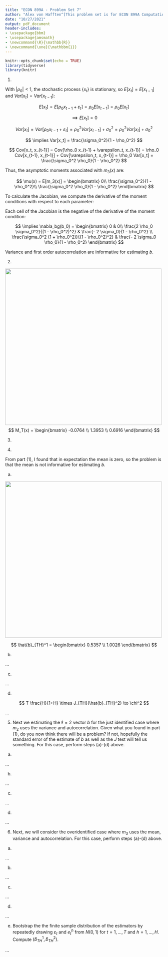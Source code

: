 ```yaml
---
title: "ECON 899A - Problem Set 7"
author: "Alex von Hafften^[This problem set is for ECON 899A Computational Economics taught by Dean Corbae with assistance from Philip Coyle at UW-Madison. I worked on this problem set with a study group of Michael Nattinger, Sarah Bass, and Xinxin Hu.]"
date: "10/27/2021"
output: pdf_document
header-includes:
- \usepackage{bbm}
- \usepackage{amsmath}
- \newcommand{\R}{\mathbb{R}}
- \newcommand{\one}{\mathbbm{1}}
---
```


```r
knitr::opts_chunk$set(echo = TRUE)
library(tidyverse)
library(knitr)
```


1. \textit{Derive the following asymptotic moments associated with $m_3(x)$: mean, variance, first
order autocorrelation. Furthermore, compute $\nabla_bg(b_0)$. Which moments are informative
for estimating $b$?}

With $|\rho_0| < 1$, the stochastic process $\{x_t\}$ is stationary, so $E[x_t] = E[x_{t-1}]$ and $Var[x_t] = Var[x_{t-1}]$:\footnote{Alternatively, we can write $x_t$ in terms of $x_0$, $\{\varepsilon_i\}_{i=1}^t$, and $\rho_0$:

\begin{align*}
x_t 
&= \rho_0 x_{t-1} + \varepsilon_t \\
&= \rho_0 (\rho_0 x_{t-2} + \varepsilon_{t-1}) + \varepsilon_t \\
&= \rho_0^2 x_{t-2} + \varepsilon_t + \rho_0 \varepsilon_{t-1}  \\
&= \rho_0^2 (\rho_0 x_{t-3} + \varepsilon_{t-2}) + \varepsilon_t + \rho_0 \varepsilon_{t-1}  \\
&= \rho_0^3 x_{t-3} + \varepsilon_t + \rho_0 \varepsilon_{t-1} + \rho_0^2 \varepsilon_{t-2} \\
&= \rho_0^t x_0 + \sum_{i=1}^t \rho_0^{t-i} \varepsilon_i \\
&= \sum_{i=1}^t \rho_0^{t-i} \varepsilon_i
\end{align*}

$$
E[x_t] = E\Bigg[\sum_{i=1}^t \rho_0^{t-i} \varepsilon_i \Bigg] = \sum_{i=1}^t \rho_0^{t-i} E[ \varepsilon_i ] = 0
$$

}

$$
E[x_t] 
= E[\rho_0 x_{t-1} + \varepsilon_t] 
= \rho_0 E[x_{t-1}] 
=\rho_0 E[x_t]
$$

$$
\implies E[x_t] = 0
$$

$$
Var[x_t] = Var[\rho_0 x_{t-1} + \varepsilon_t] = \rho_0^2 Var[x_{t-1}] + \sigma_0^2 = \rho_0^2 Var[x_{t}] + \sigma_0^2 
$$

$$
\implies Var[x_t] = \frac{\sigma_0^2}{1 - \rho_0^2}
$$

$$
Cov[x_t, x_{t-1}] = Cov[\rho_0 x_{t-1} + \varepsilon_t, x_{t-1}] = \rho_0 Cov[x_{t-1}, x_{t-1}] + Cov[\varepsilon_t, x_{t-1}] = \rho_0 Var[x_t] = \frac{\sigma_0^2 \rho_0}{1 - \rho_0^2}
$$

\pagebreak

Thus, the asymptotic moments associated with $m_3(x)$ are:

$$
\mu(x)
=
E[m_3(x)] 
= 
\begin{bmatrix}
0\\
\frac{\sigma_0^2}{1 - \rho_0^2}\\
\frac{\sigma_0^2 \rho_0}{1 - \rho_0^2}
\end{bmatrix}
$$

To calculate the Jacobian, we compute the derivative of the moment conditions with respect to each parameter:

\begin{align*}
\frac{\partial}{\partial \rho}  \Bigg(\frac{\sigma^2}{1 - \rho^2} \Bigg)
&= \frac{\sigma^2(-2\rho) - (1 - \rho^2)(0)}{(1 - \rho^2)^2} \\
&= \frac{-2\rho\sigma^2}{(1 - \rho^2)^2}\\
\frac{\partial}{\partial \sigma} \Bigg( \frac{\sigma^2}{1 - \rho^2} \Bigg)
&= \frac{2\sigma}{1 - \rho^2}\\
\frac{\partial}{\partial \rho}\Bigg( \frac{\sigma^2\rho}{1 - \rho^2}\Bigg)
&= \frac{\sigma^2\rho(-2\rho) - (1- \rho^2)\sigma^2}{(1-\rho^2)^2}\\
&= \frac{-\sigma^2(1 + \rho^2 ) }{(1-\rho^2)^2} \\
\frac{\partial}{\partial \sigma} \Bigg(\frac{\sigma^2\rho}{1 - \rho^2}\Bigg)
&= \frac{2\sigma\rho}{1 - \rho^2}
\end{align*}

Each cell of the Jacobian is the negative of the derivative of the moment condition:

$$
\implies
\nabla_bg(b_0)
=
\begin{bmatrix}
0 & 0\\
\frac{2 \rho_0 \sigma_0^2}{(1 - \rho_0^2)^2} & \frac{- 2 \sigma_0}{1 - \rho_0^2}  \\
\frac{\sigma_0^2 (1 + \rho_0^2)}{(1 - \rho_0^2)^2} & \frac{- 2 \sigma_0 \rho_0}{1 - \rho_0^2} 
\end{bmatrix}
$$

Variance and first order autocorrelation are informative for estimating $b$.

\pagebreak

2. \textit{Simulate a series of “true” data of length $T = 200$ using (1). We will use this to compute $M_T (x)$.}

![](figures/q2.png){width=500px}
$$
M_T(x) =
\begin{bmatrix}
 -0.0764 \\
  1.3953 \\
  0.6916
  \end{bmatrix}
$$

3. \textit{Set $H = 10$ and simulate $H$ vectors of length $T = 200$ random variables $e_t$
from $N(0, 1)$. We will use this to compute $M_{T H}(y(b))$. Store these vectors. You will use the same
vector of random variables throughout the entire exercise. Since this exercise requires
you to estimate $\sigma^2$, you want to change the variance of $e_t$ during the estimation. You
can simply use $\sigma e_t$ when the variance is $\sigma^2$.}

4. \textit{We will start by estimating the $\ell = 2$ vector $b$ for the just identified case where $m_2$
uses mean and variance. Given what you found in part (1), do you think there will
be a problem? In general we would not know whether this case would be a
problem, so hopefully the standard error of the estimate of $b$ as well as the J test will
tell us something.}

From part (1), I found that in expectation the mean is zero, so the problem is that the mean is not informative for estimating $b$.

\pagebreak

(a) \textit{Set $W = I$ and graph in three dimensions, the objective function (3) over $\rho \in [0.35, 0.65]$ and $\sigma \in [0.8, 1.2]$. 
Obtain an estimate of $b$ by using $W = I$ in (4) using
fminsearch. Report $\hat{b}_{TH}^1$.}

![](figures/q4a.png){width=500px}

$$
\hat{b}_{TH}^1 = 
\begin{bmatrix}
0.5357 \\
1.0026
\end{bmatrix}
$$

(b) \textit{Set $i(T) = 4$. Obtain an estimate of $W^*$. Using $\hat{W^*}_{TH} = \hat{S}^{-1}_{TH}$ in (4), obtain an estimate of $\hat{b}_{TH}^2$. Report $\hat{b}_{TH}^2$.}

...

(c) \textit{To obtain standard errors, compute numerically $\nabla_b g_T (\hat{b}^2_{TH})$ defined in (6). Report
the values of $\nabla_b g_T (\hat{b}^2_{TH})$. Next, obtain the $\ell \times \ell$ variance-covariance matrix of $\hat{b}^2_{TH}$ as in (7). Finally, what are the standard errors defined in (8)? How can we use the
information on $\nabla_b g_T (\hat{b}^2_{TH})$ to think about local identification?}

...

(d) \textit{Since we are in the just identified case, the $J$ test should be zero (on a computer
this may be not be exact). However, given the identification issues in this particular
case where we use mean and variance, the $J$ test may not be zero. Compute the
value of the $J$ test:}

$$
T \frac{H}{1+H} \times J_{TH}(\hat{b}_{TH}^2) \to \chi^2
$$

> \textit{noting that in this just identified case $n - \ell = 0$ degrees of freedom recognizing that
there really is not distribution.}

...

\pagebreak

5. Next we estimating the $\ell = 2$ vector $b$ for the just identified case where $m_2$ uses the
variance and autocorrelation. Given what you found in part (1), do you now think there
will be a problem? If not, hopefully the standard error of the estimate of $b$ as well as
the $J$ test will tell us something. For this case, perform steps (a)-(d) above.

(a)

...

(b)

...

(c)

...

(d)

...

\pagebreak

6. Next, we will consider the overidentified case where $m_3$ uses the mean, variance and
autocorrelation. For this case, perform steps (a)-(d) above.

(a)

...

(b)

...

(c)

...

(d)

...

(e) Bootstrap the the finite sample distribution of the estimators by repeatedly drawing $\varepsilon_t$ and $e_t^h$ from $N(0, 1)$ for $t =1, ..., T$ and $h = 1, ..., H$. Compute $(\hat{b}_{TH}^1, \hat{b}_{TH}^2)$.

...